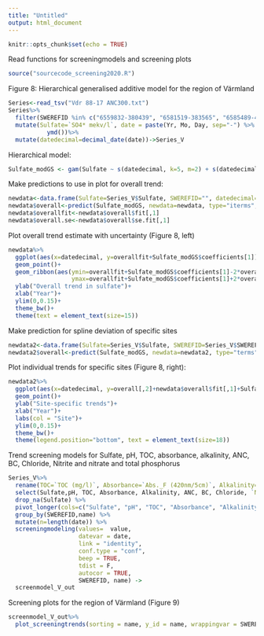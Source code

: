 ---
title: "Untitled"
output: html_document
---

```{r setup, include=FALSE}
knitr::opts_chunk$set(echo = TRUE)
```

Read functions for screeningmodels and screening plots
```{r}
source("sourcecode_screening2020.R")
```

Figure 8: Hierarchical generalised additive model for the region of Värmland
```{r}
Series<-read_tsv("Vdr 88-17 ANC300.txt")
Series%>%
  filter(SWEREFID %in% c("6559832-380439", "6581519-383565", "6585489-420879", "6586310-399589", "6591038-411956", "6635190-525485", "6538630-449064", "6585343-440992", "6652237-421507"))%>%
  mutate(Sulfate=`SO4* mekv/l`, date = paste(Yr, Mo, Day, sep="-") %>% 
           ymd())%>%
  mutate(datedecimal=decimal_date(date))->Series_V
```

Hierarchical model:
```{r}
Sulfate_modGS <- gam(Sulfate ~ s(datedecimal, k=5, m=2) + s(datedecimal, as.factor(SWEREFID) , k=5, bs="fs", m=2), data=Series_V, method="REML")
```

Make predictions to use in plot for overall trend:
```{r}
newdata<-data.frame(Sulfate=Series_V$Sulfate, SWEREFID="", datedecimal=Series_V$datedecimal)
newdata$overall<-predict(Sulfate_modGS, newdata=newdata, type="iterms", se.fit=TRUE)
newdata$overallfit<-newdata$overall$fit[,1]
newdata$overall.se<-newdata$overall$se.fit[,1]
```

Plot overall trend estimate with uncertainty (Figure 8, left)
```{r}
newdata%>%
  ggplot(aes(x=datedecimal, y=overallfit+Sulfate_modGS$coefficients[1]))+
  geom_point()+
  geom_ribbon(aes(ymin=overallfit+Sulfate_modGS$coefficients[1]-2*overall.se,
                  ymax=overallfit+Sulfate_modGS$coefficients[1]+2*overall.se), alpha=0.25, lwd=2)+
  ylab("Overall trend in sulfate")+
  xlab("Year")+
  ylim(0,0.15)+
  theme_bw()+
  theme(text = element_text(size=15))
```

Make prediction for spline deviation of specific sites

```{r}
newdata2<-data.frame(Sulfate=Series_V$Sulfate, SWEREFID=Series_V$SWEREFID, datedecimal=Series_V$datedecimal)
newdata2$overall<-predict(Sulfate_modGS, newdata=newdata2, type="terms")
```

Plot individual trends for specific sites (Figure 8, right):
```{r}
newdata2%>%
  ggplot(aes(x=datedecimal, y=overall[,2]+newdata$overall$fit[,1]+Sulfate_modGS$coefficients[1], col=as.factor(SWEREFID)))+
  geom_point()+
  ylab("Site-specific trends")+
  xlab("Year")+
  labs(col = "Site")+
  ylim(0,0.15)+
  theme_bw()+
  theme(legend.position="bottom", text = element_text(size=18))
```


Trend screening models for Sulfate, pH, TOC, absorbance, alkalinity, ANC, BC, Chloride, Nitrite and nitrate and total phosphorus

```{r}
Series_V%>%
  rename(TOC=`TOC (mg/l)`, Absorbance=`Abs._F (420nm/5cm)`, Alkalinity=`Alk/Acid (mekv/l)`, ANC=`ANC mekv/l`, BC=`BC* mekv/l`, Chloride=`Cl (mekv/l)`, `Nitrite and nitrate`=`NO2+NO3-N (?g/l)`, `Total phosphorus`=`Tot-P (?g/l)`) %>% 
  select(Sulfate,pH, TOC, Absorbance, Alkalinity, ANC, BC, Chloride, `Nitrite and nitrate`, `Total phosphorus`,  date , SWEREFID)%>%
  drop_na(Sulfate) %>% 
  pivot_longer(cols=c("Sulfate", "pH", "TOC", "Absorbance", "Alkalinity", "ANC", "BC", "Chloride", "Nitrite and nitrate", "Total phosphorus")) %>% 
  group_by(SWEREFID,name) %>% 
  mutate(n=length(date)) %>% 
  screeningmodeling(values=  value,
                    datevar = date, 
                    link = "identity", 
                    conf.type = "conf",
                    beep = TRUE, 
                    tdist = F,
                    autocor = TRUE,
                    SWEREFID, name) -> 
  screenmodel_V_out
```

Screening plots for the region of Värmland (Figure 9)

```{r}
screenmodel_V_out%>%
  plot_screeningtrends(sorting = name, y_id = name, wrappingvar = SWEREFID)

```

